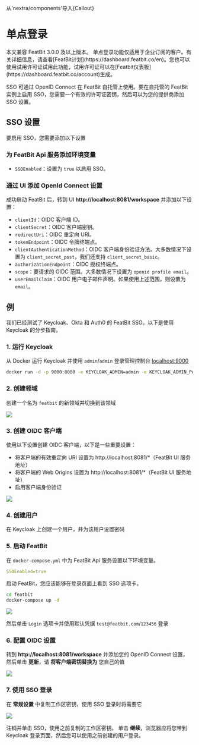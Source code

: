 从'nextra/components'导入{Callout}

# 单点登录

<Callout type="info">
    本文兼容 FeatBit 3.0.0 及以上版本。
</Callout>

<Callout type="info">
    单点登录功能仅适用于企业订阅的客户。有关详细信息，请查看[FeatBit计划](https://dashboard.featbit.co/en)。您也可以使用试用许可证试用此功能，试用许可证可以在[Featbit仪表板](https://dashboard.featbit.co/account)生成。
</Callout>

SSO 可通过 OpenID Connect 在 FeatBit 自托管上使用。要在自托管的 FeatBit 实例上启用 SSO，您需要一个有效的许可证密钥，然后可以为您的提供商添加 SSO 设置。

## SSO 设置

要启用 SSO，您需要添加以下设置

### 为 FeatBit Api 服务添加环境变量

- `SSOEnabled`：设置为 `true` 以启用 SSO。

### 通过 UI 添加 OpenId Connect 设置

成功启动 FeatBit 后，转到 UI **http://localhost:8081/workspace** 并添加以下设置：

- `clientId`：OIDC 客户端 ID。
- `clientSecret`：OIDC 客户端密钥。
- `redirectUri`：OIDC 重定向 URI。
- `tokenEndpoint`：OIDC 令牌终端点。
- `clientAuthenticationMethod`：OIDC 客户端身份验证方法。大多数情况下设置为 `client_secret_post`，我们还支持 `client_secret_basic`。
- `authorizationEndpoint`：OIDC 授权终端点。
- `scope`：要请求的 OIDC 范围。大多数情况下设置为 `openid profile email`。
- `userEmailClaim`：OIDC 用户电子邮件声明。如果使用上述范围，则设置为 `email`。

## 例

我们已经测试了 Keycloak、Okta 和 Auth0 的 FeatBit SSO。以下是使用 Keycloak 的分步指南。

### 1. 运行 Keycloak
从 Docker 运行 Keycloak 并使用 `admin`/`admin` 登录管理控制台 [localhost:9000](http://localhost:9000)

```bash
docker run -d -p 9000:8080 -e KEYCLOAK_ADMIN=admin -e KEYCLOAK_ADMIN_PASSWORD=admin --name=keycloak quay.io/keycloak/keycloak:22.0.1 start-dev
```

### 2. 创建领域

创建一个名为 `featbit` 的新领域并切换到该领域

![](../integrations/assets/single-sign-on/create-realm.png)

### 3. 创建 OIDC 客户端

使用以下设置创建 OIDC 客户端，以下是一些重要设置：
- 将客户端的有效重定向 URI 设置为 http://localhost:8081/*（FeatBit UI 服务地址）
- 将客户端的 Web Origins 设置为 http://localhost:8081/*（FeatBit UI 服务地址）
- 启用客户端身份验证

![](../integrations/assets/single-sign-on/client-settings.png)

### 4. 创建用户
在 Keycloak 上创建一个用户，并为该用户设置密码

### 5. 启动 FeatBit

在 `docker-compose.yml` 中为 FeatBit Api 服务设置以下环境变量。

```yaml
SSOEnabled=true
```

启动 FeatBit，您应该能够在登录页面上看到 SSO 选项卡。

```bash
cd featbit
docker-compose up -d
```

![](../integrations/assets/single-sign-on/sso-login.png)

然后单击 `Login` 选项卡并使用默认凭据 `test@featbit.com`/`123456` 登录

### 6. 配置 OIDC 设置

转到 **http://localhost:8081/workspace** 并添加您的 OpenID Connect 设置，然后单击 **更新**，请 **将客户端密钥替换为** 您自己的值

![](../integrations/assets/single-sign-on/oidc-settings.png)

### 7. 使用 SSO 登录

在 **常规设置** 中复制工作区密钥，使用 SSO 登录时将需要它

![](../integrations/assets/single-sign-on/ws-key.png)

注销并单击 SSO，使用之前复制的工作区密钥。
单击 **继续**，浏览器应将您带到 Keycloak 登录页面，然后您可以使用之前创建的用户登录。